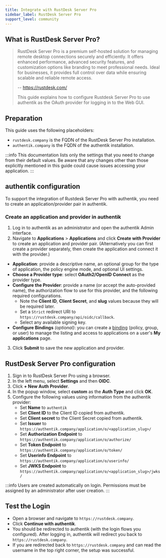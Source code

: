 ```yaml
---
title: Integrate with RustDesk Server Pro
sidebar_label: RustDesk Server Pro
support_level: community
---
```


## What is RustDesk Server Pro?

> RustDesk Server Pro is a premium self-hosted solution for managing remote desktop connections securely and efficiently.
> It offers enhanced performance, advanced security features, and customization options like branding to meet professional needs.
> Ideal for businesses, it provides full control over data while ensuring scalable and reliable remote access.
>
> -- https://rustdesk.com/
>
> This guide explains how to configure Rustdesk Server Pro to use authentik as the OAuth provider for logging in to the Web GUI.

## Preparation

This guide uses the following placeholders:

- `rustdesk.company` is the FQDN of the RustDesk Server Pro installation.
- `authentik.company` is the FQDN of the authentik installation.

:::info
This documentation lists only the settings that you need to change from their default values. Be aware that any changes other than those explicitly mentioned in this guide could cause issues accessing your application.
:::

## authentik configuration

To support the integration of Rustdesk Server Pro with authentik, you need to create an application/provider pair in authentik.

### Create an application and provider in authentik

1. Log in to authentik as an administrator and open the authentik Admin interface.
2. Navigate to **Applications** > **Applications** and click **Create with Provider** to create an application and provider pair. (Alternatively you can first create a provider separately, then create the application and connect it with the provider.)

- **Application**: provide a descriptive name, an optional group for the type of application, the policy engine mode, and optional UI settings.
- **Choose a Provider type**: select **OAuth2/OpenID Connect** as the provider type.
- **Configure the Provider**: provide a name (or accept the auto-provided name), the authorization flow to use for this provider, and the following required configurations.
    - Note the **Client ID**, **Client Secret**, and **slug** values because they will be required later.
    - Set a `Strict` redirect URI to `https://rustdesk.company/api/oidc/callback`.
    - Select any available signing key.
- **Configure Bindings** _(optional)_: you can create a [binding](/docs/add-secure-apps/flows-stages/bindings/) (policy, group, or user) to manage the listing and access to applications on a user's **My applications** page.

3. Click **Submit** to save the new application and provider.

## RustDesk Server Pro configuration

1. Sign in to RustDesk Server Pro using a browser.
2. In the left menu, select **Settings** and then **OIDC**.
3. Click **+ New Auth Provider**.
4. In the popup window, select **custom** as the **Auth Type** and click **OK**.
5. Configure the following values using information from the authentik provider:
    - Set **Name** to `authentik`
    - Set **Client ID** to the Client ID copied from authentik.
    - Set **Client secret** to the Client Secret copied from authentik.
    - Set **Issuer** to `https://authentik.company/application/o/<application_slug>/`
    - Set **Authorization Endpoint** to `https://authentik.company/application/o/authorize/`
    - Set **Token Endpoint** to `https://authentik.company/application/o/token/`
    - Set **Userinfo Endpoint** to `https://authentik.company/application/o/userinfo/`
    - Set **JWKS Endpoint** to `https://authentik.company/application/o/<application_slug>/jwks/`

:::info
Users are created automatically on login. Permissions must be assigned by an administrator after user creation.
:::

## Test the Login

- Open a browser and navigate to `https://rustdesk.company`.
- Click **Continue with authentik**.
- You should be redirected to authentik (with the login flows you configured). After logging in, authentik will redirect you back to `https://rustdesk.company`.
- If you are redirected back to `https://rustdesk.company` and can read the username in the top right corner, the setup was successful.
